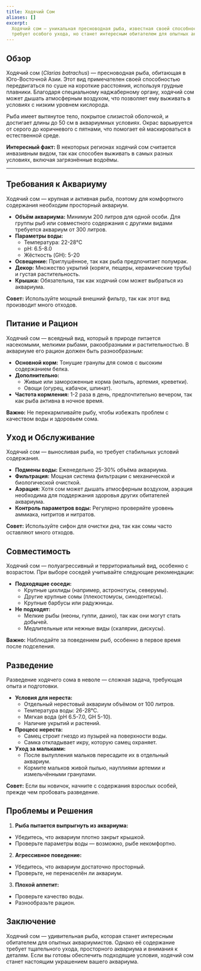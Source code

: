 ```yaml
---
title: Ходячий Сом
aliases: []
excerpt:
  Ходячий сом — уникальная пресноводная рыба, известная своей способностью передвигаться по суше. Этот выносливый вид
  требует особого ухода, но станет интересным обитателем для опытных аквариумистов.
---
```


## Обзор

Ходячий сом (_Clarias batrachus_) — пресноводная рыба, обитающая в Юго-Восточной Азии. Этот вид примечателен своей
способностью передвигаться по суше на короткие расстояния, используя грудные плавники. Благодаря специальному
наджаберному органу, ходячий сом может дышать атмосферным воздухом, что позволяет ему выживать в условиях с низким
уровнем кислорода.

Рыба имеет вытянутое тело, покрытое слизистой оболочкой, и достигает длины до 50 см в аквариумных условиях. Окрас
варьируется от серого до коричневого с пятнами, что помогает ей маскироваться в естественной среде.

**Интересный факт:** В некоторых регионах ходячий сом считается инвазивным видом, так как способен выживать в самых
разных условиях, включая загрязнённые водоёмы.

---

## Требования к Аквариуму

Ходячий сом — крупная и активная рыба, поэтому для комфортного содержания необходим просторный аквариум.

- **Объём аквариума:** Минимум 200 литров для одной особи. Для группы рыб или совместного содержания с другими видами
  требуется аквариум от 300 литров.
- **Параметры воды:**
  - Температура: 22-28°C
  - pH: 6.5-8.0
  - Жёсткость (GH): 5-20
- **Освещение:** Приглушённое, так как рыба предпочитает полумрак.
- **Декор:** Множество укрытий (коряги, пещеры, керамические трубы) и густая растительность.
- **Крышка:** Обязательна, так как ходячий сом может выбраться из аквариума.

**Совет:** Используйте мощный внешний фильтр, так как этот вид производит много отходов.

## Питание и Рацион

Ходячий сом — всеядный вид, который в природе питается насекомыми, мелкими рыбами, ракообразными и растительностью. В
аквариуме его рацион должен быть разнообразным:

- **Основной корм:** Тонущие гранулы для сомов с высоким содержанием белка.
- **Дополнительно:**
  - Живые или замороженные корма (мотыль, артемия, креветки).
  - Овощи (огурец, кабачок, шпинат).
- **Частота кормления:** 1-2 раза в день, предпочтительно вечером, так как рыба активна в ночное время.

**Важно:** Не перекармливайте рыбу, чтобы избежать проблем с качеством воды и здоровьем сома.

## Уход и Обслуживание

Ходячий сом — выносливая рыба, но требует стабильных условий содержания.

- **Подмены воды:** Еженедельно 25-30% объёма аквариума.
- **Фильтрация:** Мощная система фильтрации с механической и биологической очисткой.
- **Аэрация:** Хотя сом может дышать атмосферным воздухом, аэрация необходима для поддержания здоровья других обитателей
  аквариума.
- **Контроль параметров воды:** Регулярно проверяйте уровень аммиака, нитритов и нитратов.

**Совет:** Используйте сифон для очистки дна, так как сомы часто оставляют много отходов.

## Совместимость

Ходячий сом — полуагрессивный и территориальный вид, особенно с возрастом. При выборе соседей учитывайте следующие
рекомендации:

- **Подходящие соседи:**
  - Крупные цихлиды (например, астронотусы, северумы).
  - Другие крупные сомы (плекостомусы, синодонтисы).
  - Крупные барбусы или радужницы.
- **Не подходят:**
  - Мелкие рыбы (неоны, гуппи, данио), так как они могут стать добычей.
  - Медлительные или нежные виды (скалярии, дискусы).

**Важно:** Наблюдайте за поведением рыб, особенно в первое время после подселения.

## Разведение

Разведение ходячего сома в неволе — сложная задача, требующая опыта и подготовки.

- **Условия для нереста:**
  - Отдельный нерестовый аквариум объёмом от 100 литров.
  - Температура воды: 26-28°C.
  - Мягкая вода (pH 6.5-7.0, GH 5-10).
  - Наличие укрытий и растений.
- **Процесс нереста:**
  - Самец строит гнездо из пузырей на поверхности воды.
  - Самка откладывает икру, которую самец охраняет.
- **Уход за мальками:**
  - После вылупления мальков пересадите их в отдельный аквариум.
  - Кормите мальков живой пылью, науплиями артемии и измельчёнными гранулами.

**Совет:** Если вы новичок, начните с содержания взрослых особей, прежде чем пробовать разведение.

## Проблемы и Решения

1. **Рыба пытается выпрыгнуть из аквариума:**

- Убедитесь, что аквариум плотно закрыт крышкой.
- Проверьте параметры воды — возможно, рыбе некомфортно.

2. **Агрессивное поведение:**

- Убедитесь, что аквариум достаточно просторный.
- Проверьте, не перенаселён ли аквариум.

3. **Плохой аппетит:**

- Проверьте качество воды.
- Разнообразьте рацион.

## Заключение

Ходячий сом — удивительная рыба, которая станет интересным обитателем для опытных аквариумистов. Однако её содержание
требует тщательного ухода, просторного аквариума и внимания к деталям. Если вы готовы обеспечить подходящие условия,
ходячий сом станет настоящим украшением вашего аквариума.
